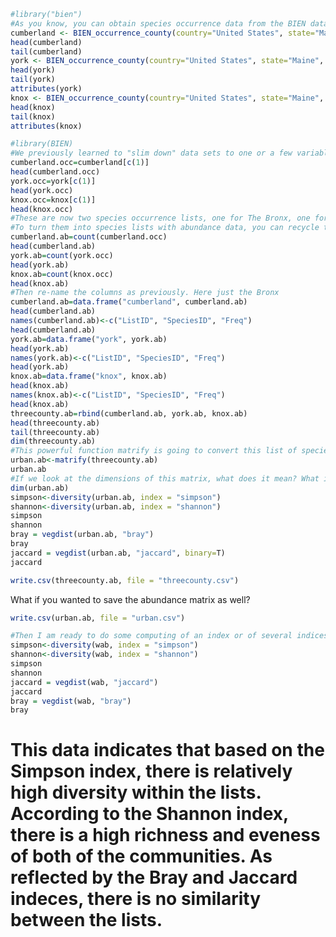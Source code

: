 ```r
#library("bien")
#As you know, you can obtain species occurrence data from the BIEN database, or from another even more comprehensive data base called gbif (gbif.org). Occurrence data is a type of abundance data, and it can also be used to figure out presence-absence data. 
cumberland <- BIEN_occurrence_county(country="United States", state="Maine", county = "Cumberland")
head(cumberland)
tail(cumberland)
york <- BIEN_occurrence_county(country="United States", state="Maine", county = "York")
head(york)
tail(york)
attributes(york)
knox <- BIEN_occurrence_county(country="United States", state="Maine", county = "Knox")
head(knox)
tail(knox)
attributes(knox)
```

```r
#library(BIEN)
#We previously learned to "slim down" data sets to one or a few variables, which we can do here
cumberland.occ=cumberland[c(1)]
head(cumberland.occ)
york.occ=york[c(1)]
head(york.occ)
knox.occ=knox[c(1)]
head(knox.occ)
#These are now two species occurrence lists, one for The Bronx, one for Manhattan
#To turn them into species lists with abundance data, you can recycle the code from above.
cumberland.ab=count(cumberland.occ)
head(cumberland.ab)
york.ab=count(york.occ)
head(york.ab)
knox.ab=count(knox.occ)
head(knox.ab)
#Then re-name the columns as previously. Here just the Bronx
cumberland.ab=data.frame("cumberland", cumberland.ab)
head(cumberland.ab)
names(cumberland.ab)<-c("ListID", "SpeciesID", "Freq")
head(cumberland.ab)
york.ab=data.frame("york", york.ab)
head(york.ab)
names(york.ab)<-c("ListID", "SpeciesID", "Freq")
head(york.ab)
knox.ab=data.frame("knox", knox.ab)
head(knox.ab)
names(knox.ab)<-c("ListID", "SpeciesID", "Freq")
head(knox.ab)
threecounty.ab=rbind(cumberland.ab, york.ab, knox.ab)
head(threecounty.ab)
tail(threecounty.ab)
dim(threecounty.ab)
#This powerful function matrify is going to convert this list of species with their site-specific abundances into a matrix with the species as the column headings, the rows as the samples. This gives a long sample list
urban.ab<-matrify(threecounty.ab)
urban.ab
#If we look at the dimensions of this matrix, what does it mean? What is 2? What is 9?
dim(urban.ab)
simpson<-diversity(urban.ab, index = "simpson")
shannon<-diversity(urban.ab, index = "shannon")
simpson
shannon
bray = vegdist(urban.ab, "bray")
bray
jaccard = vegdist(urban.ab, "jaccard", binary=T)
jaccard


```

```r
write.csv(threecounty.ab, file = "threecounty.csv")
```

What if you wanted to save the abundance matrix as well?


```r
write.csv(urban.ab, file = "urban.csv")
```

```r
#Then I am ready to do some computing of an index or of several indices:
simpson<-diversity(wab, index = "simpson")
shannon<-diversity(wab, index = "shannon")
simpson
shannon
jaccard = vegdist(wab, "jaccard")
jaccard
bray = vegdist(wab, "bray")
bray
```
# This data indicates that based on the Simpson index, there is relatively high diversity within the lists. According to the Shannon index, there is a high richness and eveness of both of the communities. As reflected by the Bray and Jaccard indeces, there is no similarity between the lists. 